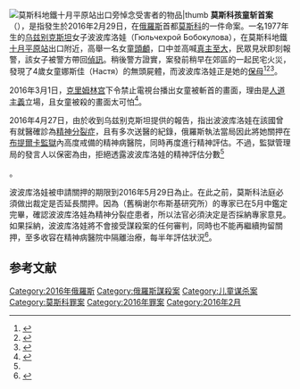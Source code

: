 [[File:Memorial_to_the_murdered_child_at_Oktyabrskoe_Pole_07.JPG|莫斯科地鐵[[十月平原站]]出口旁悼念受害者的物品|thumb]]
'''莫斯科孩童斩首案'''（{{lang-ru|Убийство Анастасии Мещеряковой}}），是指發生於2016年2月29日，在[[俄羅斯|俄羅斯]]首都[[莫斯科|莫斯科]]的一件命案。一名1977年生的[[乌兹别克斯坦|乌兹别克斯坦]]女子波波库洛娃（Гюльчехрой Бобокулова），在莫斯科地鐵[[十月平原站|十月平原站]]出口附近，高舉一名女童[[頭顱|頭顱]]，口中並高喊[[真主至大|真主至大]]，民眾見狀即刻報警，該女子被警方帶回[[偵訊|偵訊]]。稍後警方證實，案發前稍早在郊區的一起民宅火災，發現了4歲女童娜斯佳（Настя）的無頭屍體，而波波库洛娃正是她的[[保母|保母]]<ref name="www.ettoday.net">{{cite news|title=驚！女提兒童頭顱逛莫斯科大街 口中大喊：真主至上|url=http://www.ettoday.net/news/20160229/654928.htm|accessdate=2016-02-29|agency=[[東森新聞|東森新聞]]|date=2016-02-29|archive-date=2016-03-01|archive-url=https://web.archive.org/web/20160301012156/http://www.ettoday.net/news/20160229/654928.htm|dead-url=no}}</ref><ref name="www.cna.com.tw">{{cite news|title=莫斯科保姆斬首女童 提頭逛街|url=http://www.cna.com.tw/news/aopl/201602290306-1.aspx|accessdate=2016-02-29|agency=[[中央社|中央社]]|date=2016-02-29|archive-date=2016-03-01|archive-url=https://web.archive.org/web/20160301093732/http://www2.cna.com.tw/news/aopl/201602290306-1.aspx|dead-url=no}}</ref><ref name=bbc>{{cite news|title=Woman held for Moscow child 'beheading'|url=http://www.bbc.co.uk/news/world-europe-35685981|accessdate=29 February 2016|publisher=BBC News|date=29 February 2016|archive-date=2016-02-29|archive-url=https://web.archive.org/web/20160229215702/http://www.bbc.co.uk/news/world-europe-35685981|dead-url=no}}</ref>。

2016年3月1日，[[克里姆林宫|克里姆林宫]]下令禁止電視台播出女童被斬首的畫面，理由是[[人道主義|人道主義]]立場，且女童被殺的畫面太可怕<ref name="AFP20160301">{{cite news|title=Kremlin defends TV channels' blackout over young girl's death|url=http://www.theguardian.com/world/2016/mar/01/kremlin-defends-tv-blackout-toddler-death-moscow|accessdate=2016-05-21|agency=[[法新社|法新社]]|publisher=[[衛報|衛報]]|date=2016-03-01|language=en|archive-date=2016-04-30|archive-url=https://web.archive.org/web/20160430094111/http://www.theguardian.com/world/2016/mar/01/kremlin-defends-tv-blackout-toddler-death-moscow|dead-url=no}}</ref>。

2016年4月27日，由於收到乌兹别克斯坦提供的報告，指出波波库洛娃在該國曾有就醫確診為[[精神分裂症|精神分裂症]]，且有多次送醫的紀錄，俄羅斯執法當局因此將她關押在[[布提爾卡監獄|布提爾卡監獄]]內高度戒備的精神病醫院，同時再度進行精神評估。不過，監獄管理局的發言人以保密為由，拒絕透露波波库洛娃的精神評估分數<ref name="The Moscow Times/20160427">{{cite news|title=Moscow Nanny Charged With Beheading Child Sent to Psychiatric Prison|url=http://www.themoscowtimes.com/news/article/moscow-nanny-charged-with-beheading-child-sent-to-psychiatric-prison/567419.html|accessdate=2016-05-21|agency={{le|莫斯科時報|The Moscow Times}}|date=2016-04-27|language=en|archive-date=2016-06-02|archive-url=https://web.archive.org/web/20160602195758/http://www.themoscowtimes.com/news/article/moscow-nanny-charged-with-beheading-child-sent-to-psychiatric-prison/567419.html|dead-url=no}}</ref>。

波波库洛娃被申請關押的期限到2016年5月29日為止。在此之前，莫斯科法庭必須做出裁定是否延長關押。因為{{le|谢尔布斯基中心|Serbsky_Center}}（舊稱谢尔布斯基研究所）的專家已在5月中鑑定完畢，確認波波库洛娃為精神分裂症患者，所以法官必須決定是否採納專家意見。如果採納，波波库洛娃將不會接受謀殺案的任何審判，同時也不能再繼續拘留關押，至多收容在精神病醫院中隔離治療，每半年評估狀況<ref name="dailymail20160513">{{cite news|title='Smirking' Russian nanny who beheaded girl, 4, and paraded her head in the street will NOT face murder trial as she is 'insane'|url=http://www.dailymail.co.uk/news/article-3589416/Smirking-Russian-nanny-decapitated-girl-4-paraded-head-streets-never-jail-insane.html#ixzz492VqnICU|accessdate=2016-05-21|publisher=[[每日郵報|每日郵報]]|date=2016-05-13|language=en|archive-date=2016-05-14|archive-url=https://web.archive.org/web/20160514124517/http://www.dailymail.co.uk/news/article-3589416/Smirking-Russian-nanny-decapitated-girl-4-paraded-head-streets-never-jail-insane.html#ixzz492VqnICU|dead-url=no}}</ref>。

==参考文献==
{{reflist}}

[[Category:2016年俄羅斯|Category:2016年俄羅斯]]
[[Category:俄羅斯謀殺案|Category:俄羅斯謀殺案]]
[[Category:儿童谋杀案|Category:儿童谋杀案]]
[[Category:莫斯科罪案|Category:莫斯科罪案]]
[[Category:2016年罪案|Category:2016年罪案]]
[[Category:2016年2月|Category:2016年2月]]